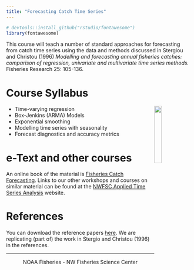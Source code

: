 ```yaml
---
title: "Forecasting Catch Time Series"
---
```


```r
# devtools::install_github("rstudio/fontawesome")
library(fontawesome)
```

This course will teach a number of standard approaches for forecasting from catch time series using the data and methods discussed in Stergiou and Christou (1996) *Modelling and forecasting annual fisheries catches: comparison of regression, univariate and multivariate time series methods.* Fisheries Research 25: 105-136.

# Course Syllabus

<img style="float: right" src="https://rverse-tutorials.github.io/Fish-Forecast-Training-Course/images/fish-forecast.jpg" width=20%>

- Time-varying regression
- Box-Jenkins (ARMA) Models
- Exponential smoothing
- Modelling time series with seasonality
- Forecast diagnostics and accuracy metrics

# e-Text and other courses

An online book of the material is [Fisheries Catch Forecasting](https://fish-forecast.github.io/Fish-Forecast-Bookdown/).  Links to our other workshops and courses on similar material can be found at the [NWFSC Applied Time Series Analysis](https://nwfsc-timeseries.github.io/) website.

# References

You can download the reference papers [here](https://github.com/Fish-Forecast/Fish-Forecast-Webpage/tree/master/references).  We are replicating (part of) the work in Stergio and Christou (1996) in the references.

<hr>


<div style="text-align: center">
<i class="fas fa-cubes"></i> NOAA Fisheries - NW Fisheries Science Center <i class="fas fa-cubes"></i>
</div>